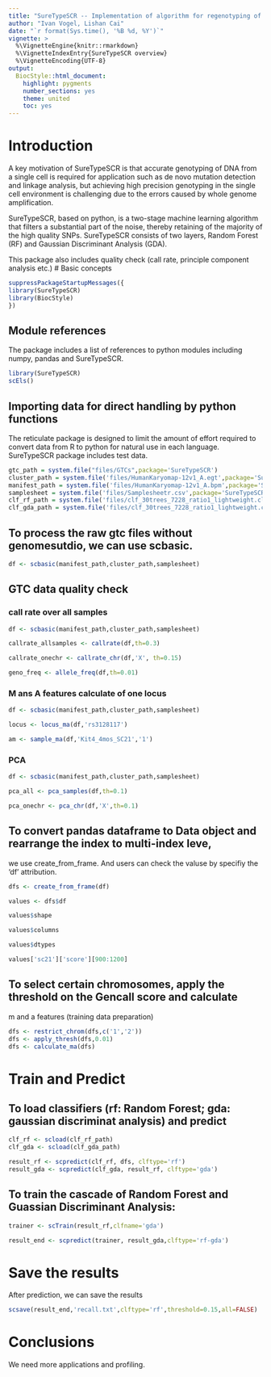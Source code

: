```yaml
---
title: "SureTypeSCR -- Implementation of algorithm for regenotyping of single cell data."
author: "Ivan Vogel, Lishan Cai"
date: "`r format(Sys.time(), '%B %d, %Y')`"
vignette: >
  %\VignetteEngine{knitr::rmarkdown}
  %\VignetteIndexEntry{SureTypeSCR overview}
  %\VignetteEncoding{UTF-8}
output:
  BiocStyle::html_document:
    highlight: pygments
    number_sections: yes
    theme: united
    toc: yes
---
```


# Introduction

A key motivation of SureTypeSCR is that accurate genotyping of DNA from a single cell is required for application such as de novo mutation detection and linkage analysis, but achieving high precision genotyping in the single cell environment is challenging due to the errors caused by whole genome amplification. 

SureTypeSCR, based on python, is a two-stage machine learning algorithm that filters a substantial part of the noise, thereby retaining of the majority of
the high quality SNPs. SureTypeSCR consists of two layers, Random Forest (RF) and Gaussian Discriminant Analysis (GDA).

This package also includes quality check (call rate, principle component analysis etc.)
# Basic concepts

```r
suppressPackageStartupMessages({
library(SureTypeSCR)
library(BiocStyle)
})
```

## Module references

The package includes a list of references to python
modules including numpy, pandas and SureTypeSCR.

```r
library(SureTypeSCR)
scEls()
```



## Importing data for direct handling by python functions

The reticulate package is designed to limit the amount
of effort required to convert data from R to python
for natural use in each language. SureTypeSCR package includes test data.

```r
gtc_path = system.file("files/GTCs",package='SureTypeSCR')
cluster_path = system.file('files/HumanKaryomap-12v1_A.egt',package='SureTypeSCR')
manifest_path = system.file('files/HumanKaryomap-12v1_A.bpm',package='SureTypeSCR')
samplesheet = system.file('files/Samplesheetr.csv',package='SureTypeSCR')
clf_rf_path = system.file('files/clf_30trees_7228_ratio1_lightweight.clf',package='SureTypeSCR')
clf_gda_path = system.file('files/clf_30trees_7228_ratio1_lightweight.clf',package='SureTypeSCR')
```

## To process the raw gtc files without genomesutdio, we can use scbasic.

```r
df <- scbasic(manifest_path,cluster_path,samplesheet)

```

## GTC data quality check
### call rate over all samples

```r
df <- scbasic(manifest_path,cluster_path,samplesheet)

callrate_allsamples <- callrate(df,th=0.3)

callrate_onechr <- callrate_chr(df,'X', th=0.15)

geno_freq <- allele_freq(df,th=0.01)

```

### M ans A features calculate of one locus

```r
df <- scbasic(manifest_path,cluster_path,samplesheet)

locus <- locus_ma(df,'rs3128117')

am <- sample_ma(df,'Kit4_4mos_SC21','1')

```



### PCA

```r

df <- scbasic(manifest_path,cluster_path,samplesheet)

pca_all <- pca_samples(df,th=0.1)

pca_onechr <- pca_chr(df,'X',th=0.1)
```


## To convert pandas dataframe to Data object and rearrange the index to multi-index leve,
we use create_from_frame. And users can check the valuse by specifiy the 'df' attribution.
```r
dfs <- create_from_frame(df)

values <- dfs$df

values$shape

values$columns

values$dtypes

values['sc21']['score'][900:1200]


```

## To select certain chromosomes, apply the threshold on the Gencall score and calculate
m and a features (training data preparation)

```r
dfs <- restrict_chrom(dfs,c('1','2'))
dfs <- apply_thresh(dfs,0.01)
dfs <- calculate_ma(dfs) 

```

# Train and Predict

## To load classifiers (rf: Random Forest; gda: gaussian discriminat analysis) and predict

```r
clf_rf <- scload(clf_rf_path)
clf_gda <- scload(clf_gda_path)

result_rf <- scpredict(clf_rf, dfs, clftype='rf')
result_gda <- scpredict(clf_gda, result_rf, clftype='gda')

```

## To train the cascade of Random Forest and Guassian Discriminant Analysis:

```r
trainer <- scTrain(result_rf,clfname='gda')

result_end <- scpredict(trainer, result_gda,clftype='rf-gda') 

```


# Save the results

After prediction, we can save the results
```r


scsave(result_end,'recall.txt',clftype='rf',threshold=0.15,all=FALSE)
```





# Conclusions

We need more applications and profiling.
